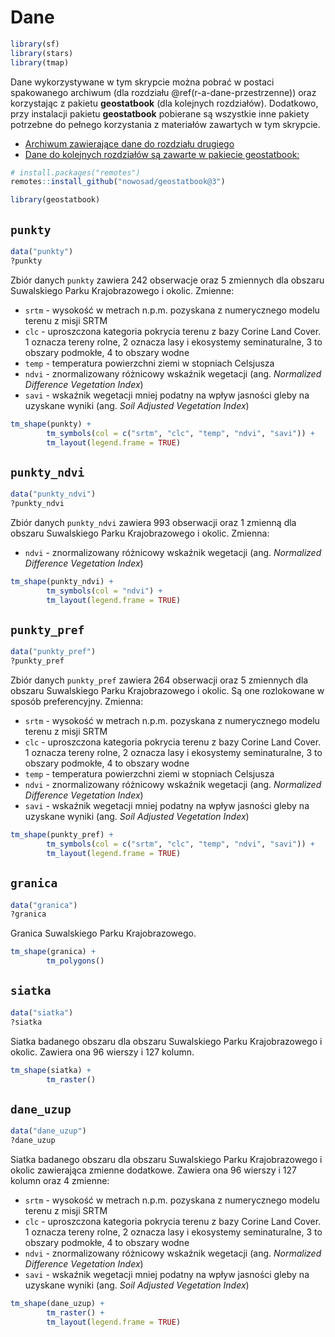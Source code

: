 # Dane {#dane-app}

```r
library(sf)
library(stars)
library(tmap)
```

Dane wykorzystywane w tym skrypcie można pobrać w postaci spakowanego archiwum (dla rozdziału \@ref(r-a-dane-przestrzenne)) oraz korzystając z pakietu **geostatbook** (dla kolejnych rozdziałów). 
Dodatkowo, przy instalacji pakietu **geostatbook** pobierane są wszystkie inne pakiety potrzebne do pełnego korzystania z materiałów zawartych w tym skrypcie.

- [Archiwum zawierające dane do rozdziału drugiego](https://github.com/Nowosad/geostat_book/blob/master/dane3.zip?raw=true)
- [Dane do kolejnych rozdziałów są zawarte w pakiecie geostatbook:](https://github.com/Nowosad/geostatbook)

```r
# install.packages("remotes")
remotes::install_github("nowosad/geostatbook@3")
```

```r
library(geostatbook)
```

## `punkty`

```r
data("punkty")
?punkty
```

Zbiór danych `punkty` zawiera 242 obserwacje oraz 5 zmiennych dla obszaru Suwalskiego Parku Krajobrazowego i okolic.
Zmienne:

- `srtm` - wysokość w metrach n.p.m. pozyskana z numerycznego modelu terenu z misji SRTM
- `clc` - uproszczona kategoria pokrycia terenu z bazy Corine Land Cover. 
1 oznacza tereny rolne, 2 oznacza lasy i ekosystemy seminaturalne, 3 to obszary podmokłe, 4 to obszary wodne
- `temp` - temperatura powierzchni ziemi w stopniach Celsjusza 
- `ndvi` - znormalizowany różnicowy wskaźnik wegetacji (ang. *Normalized Difference Vegetation Index*)
- `savi` - wskaźnik wegetacji mniej podatny na wpływ jasności gleby na uzyskane wyniki (ang. *Soil Adjusted Vegetation Index*)

```r
tm_shape(punkty) +
        tm_symbols(col = c("srtm", "clc", "temp", "ndvi", "savi")) +
        tm_layout(legend.frame = TRUE)
```

## `punkty_ndvi`

```r
data("punkty_ndvi")
?punkty_ndvi
```

Zbiór danych `punkty_ndvi` zawiera 993 obserwacji oraz 1 zmienną dla obszaru Suwalskiego Parku Krajobrazowego i okolic.
Zmienna:

- `ndvi` - znormalizowany różnicowy wskaźnik wegetacji (ang. *Normalized Difference Vegetation Index*)

```r
tm_shape(punkty_ndvi) +
        tm_symbols(col = "ndvi") +
        tm_layout(legend.frame = TRUE)
```

## `punkty_pref`

```r
data("punkty_pref")
?punkty_pref
```

Zbiór danych `punkty_pref` zawiera 264 obserwacji oraz 5 zmiennych dla obszaru Suwalskiego Parku Krajobrazowego i okolic.
Są one rozlokowane w sposób preferencyjny.
Zmienna:

- `srtm` - wysokość w metrach n.p.m. pozyskana z numerycznego modelu terenu z misji SRTM
- `clc` - uproszczona kategoria pokrycia terenu z bazy Corine Land Cover. 
1 oznacza tereny rolne, 2 oznacza lasy i ekosystemy seminaturalne, 3 to obszary podmokłe, 4 to obszary wodne
- `temp` - temperatura powierzchni ziemi w stopniach Celsjusza 
- `ndvi` - znormalizowany różnicowy wskaźnik wegetacji (ang. *Normalized Difference Vegetation Index*)
- `savi` - wskaźnik wegetacji mniej podatny na wpływ jasności gleby na uzyskane wyniki (ang. *Soil Adjusted Vegetation Index*)

```r
tm_shape(punkty_pref) +
        tm_symbols(col = c("srtm", "clc", "temp", "ndvi", "savi")) +
        tm_layout(legend.frame = TRUE)
```

## `granica`

```r
data("granica")
?granica
```

Granica Suwalskiego Parku Krajobrazowego.

```r
tm_shape(granica) + 
        tm_polygons()
```

## `siatka`

```r
data("siatka")
?siatka
```

Siatka badanego obszaru dla obszaru Suwalskiego Parku Krajobrazowego i okolic.
Zawiera ona 96 wierszy i 127 kolumn.

```r
tm_shape(siatka) + 
        tm_raster()
```

## `dane_uzup`

```r
data("dane_uzup")
?dane_uzup
```

Siatka badanego obszaru dla obszaru Suwalskiego Parku Krajobrazowego i okolic zawierająca zmienne dodatkowe.
Zawiera ona 96 wierszy i 127 kolumn oraz 4 zmienne:

- `srtm` - wysokość w metrach n.p.m. pozyskana z numerycznego modelu terenu z misji SRTM
- `clc` - uproszczona kategoria pokrycia terenu z bazy Corine Land Cover. 
1 oznacza tereny rolne, 2 oznacza lasy i ekosystemy seminaturalne, 3 to obszary podmokłe, 4 to obszary wodne
- `ndvi` - znormalizowany różnicowy wskaźnik wegetacji (ang. *Normalized Difference  Vegetation Index*)
- `savi` - wskaźnik wegetacji mniej podatny na wpływ jasności gleby na uzyskane wyniki (ang. *Soil Adjusted Vegetation Index*)

```r
tm_shape(dane_uzup) + 
        tm_raster() +
        tm_layout(legend.frame = TRUE)
```

